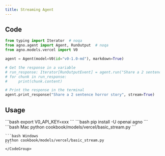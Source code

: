 ```yaml
---
title: Streaming Agent
---
```


## Code

```python cookbook/models/vercel/basic_stream.py
from typing import Iterator  # noqa
from agno.agent import Agent, RunOutput  # noqa
from agno.models.vercel import V0

agent = Agent(model=V0(id="v0-1.0-md"), markdown=True)

# Get the response in a variable
# run_response: Iterator[RunOutputEvent] = agent.run("Share a 2 sentence horror story", stream=True)
# for chunk in run_response:
#     print(chunk.content)

# Print the response in the terminal
agent.print_response("Share a 2 sentence horror story", stream=True)
```

## Usage

<Steps>
  <Snippet file="create-venv-step.mdx" />

  <Step title="Set your API key">
    ```bash
    export V0_API_KEY=xxx
    ```
  </Step>

  <Step title="Install libraries">
    ```bash
    pip install -U openai agno
    ```
  </Step>

  <Step title="Run Agent">
    <CodeGroup>
    ```bash Mac
    python cookbook/models/vercel/basic_stream.py
    ```

    ```bash Windows
    python cookbook/models/vercel/basic_stream.py
    ```
    </CodeGroup>
  </Step>
</Steps>